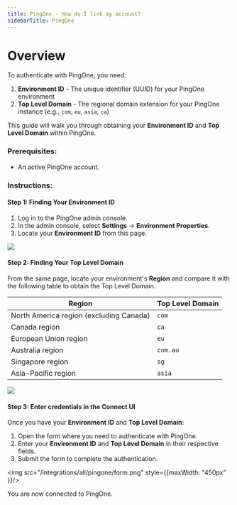 ```yaml
---
title: PingOne - How do I link my account?
sidebarTitle: PingOne
---
```


# Overview

To authenticate with PingOne, you need:
1. **Environment ID** - The unique identifier (UUID) for your PingOne environment
2. **Top Level Domain** - The regional domain extension for your PingOne instance (e.g., `com`, `eu`, `asia`, `ca`)

This guide will walk you through obtaining your **Environment ID** and **Top Level Domain** within PingOne.

### Prerequisites:

- An active PingOne account.

### Instructions:

#### Step 1: Finding Your Environment ID
1. Log in to the PingOne admin console.
2. In the admin console, select **Settings** → **Environment Properties**.
3. Locate your **Environment ID** from this page.
<img src="/integrations/all/pingone/environment_properties.png" />


#### Step 2: Finding Your Top Level Domain
From the same page, locate your environment's **Region** and compare it with the following table to obtain the Top Level Domain.

| Region | Top Level Domain |
| ------ | ---------------- |
| North America region (excluding Canada) | `com` |
| Canada region | `ca` |
| European Union region | `eu` |
| Australia region | `com.au` |
| Singapore region | `sg` |
| Asia-Pacific region | `asia` |

<img src="/integrations/all/pingone/environment_properties.png" />


#### Step 3: Enter credentials in the Connect UI

Once you have your **Environment ID** and **Top Level Domain**:
1. Open the form where you need to authenticate with PingOne.
2. Enter your **Environment ID** and **Top Level Domain** in their respective fields.
3. Submit the form to complete the authentication.


<img src="/integrations/all/pingone/form.png" style={{maxWidth: "450px" }}/>

You are now connected to PingOne.
 